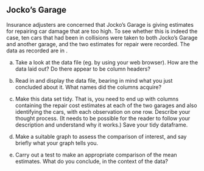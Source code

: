 ## Jocko's Garage

 Insurance adjusters are concerned that Jocko's Garage is giving estimates for repairing car damage that are too high. To see whether this is indeed the case, ten cars that had been in collisions were taken to both Jocko's Garage and another garage, and the two estimates for repair were recorded. The data as recorded are in \url{http://ritsokiguess.site/datafiles/jocko.txt}.



(a) Take a look at the data file (eg. by using your web browser). How are the data laid out? Do there appear to be column headers?



(b) Read in and display the data file, bearing in mind what you just concluded about it. What names did the columns acquire?



(c) Make this data set tidy. That is, you need to end up with columns containing the repair cost estimates at each of the two garages and also identifying the cars, with each observation on one row. Describe your thought process. (It needs to be possible for the reader to follow your description and understand why it works.)
Save your tidy dataframe.



(d) Make a suitable graph to assess the comparison of interest, and say briefly what your graph tells you.



(e) Carry  out a test to make an appropriate comparison of the mean estimates. What do you conclude, in the context of the data?






